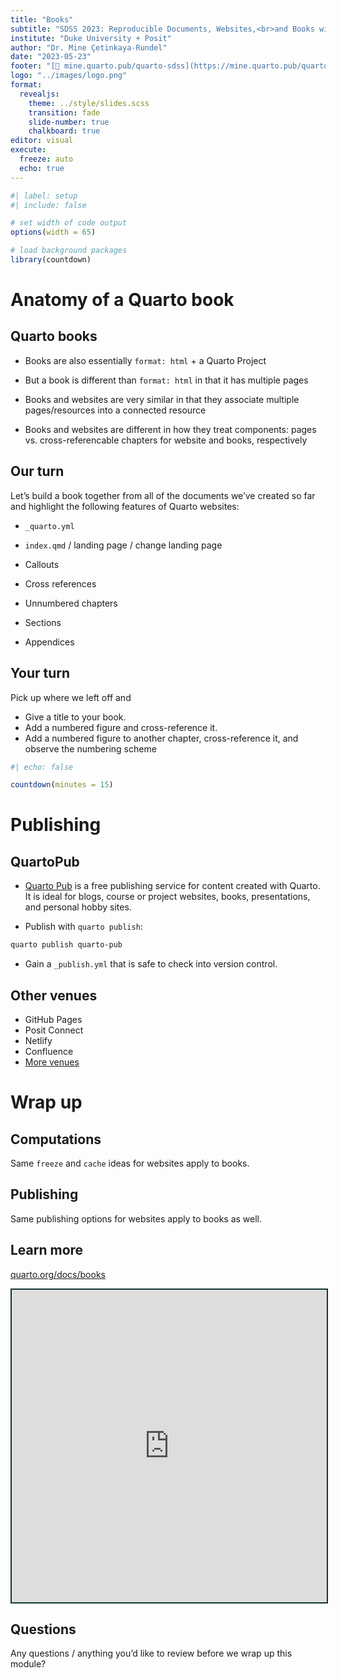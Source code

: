 ```yaml
---
title: "Books"
subtitle: "SDSS 2023: Reproducible Documents, Websites,<br>and Books with Quarto"
institute: "Duke University + Posit"
author: "Dr. Mine Çetinkaya-Rundel"
date: "2023-05-23"
footer: "[🔗 mine.quarto.pub/quarto-sdss](https://mine.quarto.pub/quarto-sdss)"
logo: "../images/logo.png"
format:
  revealjs:
    theme: ../style/slides.scss
    transition: fade
    slide-number: true
    chalkboard: true
editor: visual
execute:
  freeze: auto
  echo: true
---
```


```r
#| label: setup
#| include: false

# set width of code output
options(width = 65)

# load background packages
library(countdown)
```

# Anatomy of a Quarto book

## Quarto books

-   Books are also essentially `format: html` + a Quarto Project

-   But a book is different than `format: html` in that it has multiple pages

-   Books and websites are very similar in that they associate multiple pages/resources into a connected resource

-   Books and websites are different in how they treat components: pages vs. cross-referencable chapters for website and books, respectively

## Our turn

::: task
Let's build a book together from all of the documents we've created so far and highlight the following features of Quarto websites:

-   `_quarto.yml`

-   `index.qmd` / landing page / change landing page

-   Callouts

-   Cross references

-   Unnumbered chapters

-   Sections

-   Appendices
:::

## Your turn

::: task
Pick up where we left off and

-   Give a title to your book.
-   Add a numbered figure and cross-reference it.
-   Add a numbered figure to another chapter, cross-reference it, and observe the numbering scheme
:::

```r
#| echo: false

countdown(minutes = 15)
```

# Publishing

## QuartoPub

-   [Quarto Pub](https://quartopub.com/) is a free publishing service for content created with Quarto. It is ideal for blogs, course or project websites, books, presentations, and personal hobby sites.

-   Publish with `quarto publish`:

``` .bash
quarto publish quarto-pub
```

-   Gain a `_publish.yml` that is safe to check into version control.

## Other venues

-   GitHub Pages
-   Posit Connect
-   Netlify
-   Confluence
-   [More venues](https://quarto.org/docs/publishing/other.html)

# Wrap up

## Computations

Same `freeze` and `cache` ideas for websites apply to books.

## Publishing

Same publishing options for websites apply to books as well.

## Learn more

::: learn-more
[quarto.org/docs/books](https://quarto.org/docs/books/)

```{=html}
<iframe src="https://quarto.org/docs/books" width="100%" height="500" style="border:2px solid #123233;" title="Quarto Journal Articles"></iframe>
```
:::

## Questions

::: task
Any questions / anything you'd like to review before we wrap up this module?
:::

